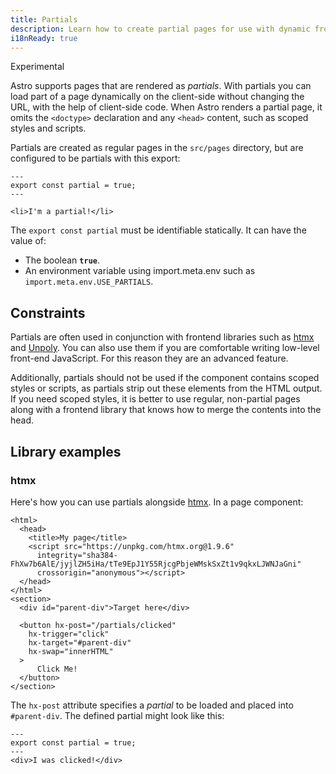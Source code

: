 ```yaml
---
title: Partials
description: Learn how to create partial pages for use with dynamic front-end libraries.
i18nReady: true
---
```



<Since v="3.4.0" /> <Badge>Experimental</Badge>

Astro supports pages that are rendered as *partials*. With partials you can load part of a page dynamically on the client-side without changing the URL, with the help of client-side code. When Astro renders a partial page, it omits the `<doctype>` declaration and any `<head>` content, such as scoped styles and scripts.

Partials are created as regular pages in the `src/pages` directory, but are configured to be partials with this export:

```astro
---
export const partial = true;
---

<li>I'm a partial!</li>
```

The `export const partial` must be identifiable statically. It can have the value of:

- The boolean __`true`__.
- An environment variable using import.meta.env such as `import.meta.env.USE_PARTIALS`.

## Constraints

Partials are often used in conjunction with frontend libraries such as [htmx](https://htmx.org/) and [Unpoly](https://unpoly.com/). You can also use them if you are comfortable writing low-level front-end JavaScript. For this reason they are an advanced feature.

Additionally, partials should not be used if the component contains scoped styles or scripts, as partials strip out these elements from the HTML output. If you need scoped styles, it is better to use regular, non-partial pages along with a frontend library that knows how to merge the contents into the head.

## Library examples

### htmx

Here's how you can use partials alongside [htmx](https://htmx.org/). In a page component:

```astro title="src/pages/index.astro"
<html>
  <head>
    <title>My page</title>
    <script src="https://unpkg.com/htmx.org@1.9.6"
      integrity="sha384-FhXw7b6AlE/jyjlZH5iHa/tTe9EpJ1Y55RjcgPbjeWMskSxZt1v9qkxLJWNJaGni"
      crossorigin="anonymous"></script>
  </head>
</html>
<section>
  <div id="parent-div">Target here</div>

  <button hx-post="/partials/clicked"
    hx-trigger="click"
    hx-target="#parent-div"
    hx-swap="innerHTML"
  >
      Click Me!
  </button>
</section>
```

The `hx-post` attribute specifies a *partial* to be loaded and placed into `#parent-div`. The defined partial might look like this:

```astro title="src/pages/partials/clicked.astro"
---
export const partial = true;
---
<div>I was clicked!</div>
```
